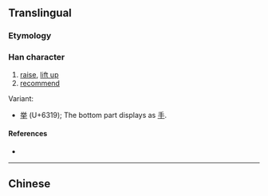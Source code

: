 {{also|舉}}<!-- may be replaced by zh-forms -->
==Translingual==
{{stroke order|strokes=9}}

===Etymology===
{{Han simp|舉|f=與|t=兴}}

===Han character===
{{Han char|rn=3|rad=丶|as=08|sn=9|four=90508|canj=FCQ|ids=⿱兴⿻二丨}}

# [[raise]], [[lift up]]
# [[recommend]]

Variant:
* [[挙]] (U+6319); The bottom part displays as [[手]].

====References====
* {{Han ref|kx=0081.041|hdz=10047.030|uh=4E3E|ud=20030}}

----
==Chinese==
{{zh-see|舉}}